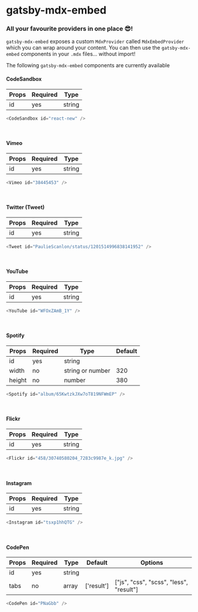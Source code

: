 # gatsby-mdx-embed

### All your favourite providers in one place 😎!

`gatsby-mdx-embed` exposes a custom `MdxProvider` called `MdxEmbedProvider` which you can wrap around your content. You can then use the `gatsby-mdx-embed` components in your `.mdx` files... without import!

The following `gatsby-mdx-embed` components are currently available

#### CodeSandbox

| Props | Required | Type   |
| ----- | -------- | ------ |
| id    | yes      | string |

```js
<CodeSandbox id="react-new" />
```

<CodeSandbox id="react-new" />
<br />

#### Vimeo

| Props | Required | Type   |
| ----- | -------- | ------ |
| id    | yes      | string |

```js
<Vimeo id="38445453" />
```

<Vimeo id="38445453" />
<br />

#### Twitter (Tweet)

| Props | Required | Type   |
| ----- | -------- | ------ |
| id    | yes      | string |

```js
<Tweet id="PaulieScanlon/status/1201514996838141952" />
```

<Tweet id="PaulieScanlon/status/1201514996838141952" />
<br />

#### YouTube

| Props | Required | Type   |
| ----- | -------- | ------ |
| id    | yes      | string |

```js
<YouTube id="WFOxZAmB_1Y" />
```

<YouTube id="WFOxZAmB_1Y" />
<br />

#### Spotify

| Props  | Required | Type             | Default |
| ------ | -------- | ---------------- | ------- |
| id     | yes      | string           |         |
| width  | no       | string or number | 320     |
| height | no       | number           | 380     |

```js
<Spotify id="album/65KwtzkJXw7oT819NFWmEP" />
```

<Spotify id="album/65KwtzkJXw7oT819NFWmEP" />
<br />

#### Flickr

| Props | Required | Type   |
| ----- | -------- | ------ |
| id    | yes      | string |

```js
<Flickr id="458/30740580204_7283c9987e_k.jpg" />
```

<Flickr id="458/30740580204_7283c9987e_k.jpg" />
<br />

#### Instagram

| Props | Required | Type   |
| ----- | -------- | ------ |
| id    | yes      | string |

```js
<Instagram id="tsxp1hhQTG" />
```

<Instagram id="tsxp1hhQTG" />
<br />

#### CodePen

| Props | Required | Type   | Default    | Options                                 |
| ----- | -------- | ------ | ---------- | --------------------------------------- |
| id    | yes      | string |            |
| tabs  | no       | array  | ['result'] | ["js", "css", "scss", "less", "result"] |

```js
<CodePen id="PNaGbb" />
```

<CodePen id="PNaGbb" />
